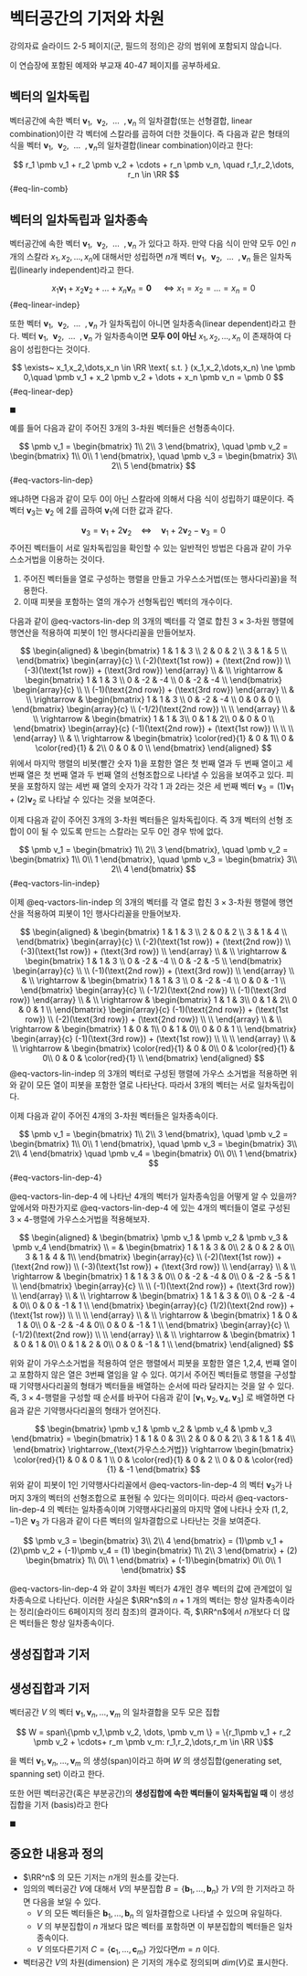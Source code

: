 # 벡터공간의 기저와 차원 {#vector_space_base}

::: callout-note
강의자료 슬라이드 2-5 페이지(군, 필드의 정의)은 강의 범위에 포함되지 않습니다.

이 연습장에 포함된 예제와 부교재 40-47 페이지를 공부하세요.
:::


## 벡터의 일차독립

벡터공간에 속한 벡터 $\pmb v_1, ~~ \pmb v_2, ~~\dots ~~, \pmb v_n$ 의  일차결합(또는 선형결합, linear combination)이란 각 벡터에 스칼라를 곱하여 더한 것들이다. 즉 다음과 같은 형태의 식을 벡터 $\pmb v_1, ~~ \pmb v_2, ~~\dots ~~, \pmb v_n$의 일차결합(linear combination)이라고 한다:

$$ r_1 \pmb v_1 + r_2 \pmb v_2 + \cdots + r_n \pmb v_n, \quad r_1,r_2,\dots, r_n \in \RR $$ {#eq-lin-comb}


::: {#def-linear-indep}

## 벡터의 일차독립과 일차종속

벡터공간에 속한 벡터 $\pmb v_1, ~~ \pmb v_2, ~~\dots ~~, \pmb v_n$ 가 있다고 하자. 만약 다음 식이  만약 모두 $0$인  $n$개의 스칼라 $x_1,x_2,\dots,x_n$에 대해서만 성립하면 $n$개 벡터 $\pmb v_1, ~~ \pmb v_2, ~~\dots ~~, \pmb v_n$ 들은 일차독립(linearly independent)라고 한다.

$$
x_1 \pmb v_1 + x_2 \pmb v_2 + \dots + x_n \pmb v_n = \pmb 0 \quad \Longleftrightarrow
x_1 = x_2 = \dots = x_n =0
$$ {#eq-linear-indep}

또한 벡터 $\pmb v_1, ~~ \pmb v_2, ~~\dots ~~, \pmb v_n$ 가 일차독립이 아니면 일차종속(linear dependent)라고 한다. 벡터 $\pmb v_1, ~~ \pmb v_2, ~~\dots ~~, \pmb v_n$ 가 일차종속이면 **모두 0이 아닌**  $x_1,x_2,\dots,x_n$ 이 존재하여 다음이 성립한다는 것이다.

$$
\exists~ x_1,x_2,\dots,x_n \in \RR \text{ s.t. } (x_1,x_2,\dots,x_n) \ne \pmb 0,\quad  \pmb v_1 + x_2 \pmb v_2 + \dots + x_n \pmb v_n = \pmb 0 
$$ {#eq-linear-dep}

$\blacksquare$

:::



예를 들어 다음과 같이 주어진 3개의 3-차원 벡터들은 선형종속이다.

$$
\pmb v_1 =
\begin{bmatrix}
1\\
2\\
3
\end{bmatrix},
\quad
\pmb v_2 =
\begin{bmatrix}
1\\
0\\
1
\end{bmatrix},
\quad
\pmb v_3 =
\begin{bmatrix}
3\\
2\\
5
\end{bmatrix}
$$ {#eq-vactors-lin-dep}


왜냐하면 다음과 같이 모두 0이 아닌 스칼라에 의해서 다음 식이 성립하기 떄문이다. 즉
벡터 $\pmb v_3$는 $\pmb v_2$ 에 2를 곱하여 $\pmb v_1$에 더한 값과 같다.


$$ 
\pmb v_3 = \pmb v_1 + 2 \pmb v_2 \quad \Longleftrightarrow \quad    \pmb v_1 + 2 \pmb v_2 -\pmb v_3 = 0 
$$
주어진 벡터들이 서로 일차독립임을 확인할 수 있는 일반적인 방법은 다음과 같이 가우스소거법을 이용하는 것이다. 

1. 주어진 벡터들을 열로 구성하는 행렬을 만들고 가우스소거법(또는 행사다리꼴)을 적용한다.
2. 이때 피봇을 포함하는 열의 개수가 선형독립인 벡터의 개수이다.    

다음과 같이 @eq-vactors-lin-dep 의 3개의 벡터를 각 열로 합친 $3 \times 3$-차원 행렬에 행연산을  적용하여 피봇이 1인 행사다리꼴을 만들어보자.


$$
\begin{aligned}
& 
\begin{bmatrix}
1 & 1 & 3 \\
2 & 0 & 2 \\
3 & 1 & 5 \\
\end{bmatrix}
\begin{array}{c}
\\
(-2)(\text{1st row}) + (\text{2nd row}) \\
(-3)(\text{1st row}) + (\text{3rd row}) 
\end{array} \\
& \\
\rightarrow
& 
\begin{bmatrix}
1 & 1 & 3 \\
0 & -2 & -4 \\
0 & -2 & -4  \\
\end{bmatrix}
\begin{array}{c}
\\
\\
(-1)(\text{2nd row}) + (\text{3rd row}) 
\end{array} \\
& \\
\rightarrow
& 
\begin{bmatrix}
1 & 1 & 3 \\
0 & -2 & -4 \\
0 & 0 & 0  \\
\end{bmatrix}
\begin{array}{c}
\\
(-1/2)(\text{2nd row})  \\
\\
\end{array} \\
& \\
\rightarrow
& 
\begin{bmatrix}
1 & 1 & 3\\
0 & 1 & 2\\
0 & 0 & 0 \\
\end{bmatrix}
\begin{array}{c}
(-1)(\text{2nd row}) + (\text{1st row})  \\
\\
\\
\end{array} \\
& \\
\rightarrow
& 
\begin{bmatrix}
\color{red}{1} & 0 & 1\\
0 & \color{red}{1} & 2\\
0 & 0 & 0 \\
\end{bmatrix}
\end{aligned}
$$
위에서 마지막 행렬의 비봇(빨간 숫자 1)을 포함한 열은 첫 번째 열과 두 번째 열이고 세 번째 열은 첫 번째 열과 두 번째 열의  선형조합으로 나타낼 수 있음을 보여주고 있다. 피봇을 포함하지 않는 세번 째 열의 숫자가 각각 1 과 2라는 것은 세 번째 벡터 $\pmb v_3=(1)\pmb v_1 + (2) \pmb v_2$ 로 나타날 수 있다는 것을 보여준다. 

이제 다음과 같이 주어진 3개의 3-차원 벡터들은 일차독립이다. 즉 3개 벡터의 선형 조합이 0이 될 수 있도록 만드는 스칼라는 모두 0인 경우 밖에 없다.

$$
\pmb v_1 =
\begin{bmatrix}
1\\
2\\
3
\end{bmatrix},
\quad
\pmb v_2 =
\begin{bmatrix}
1\\
0\\
1
\end{bmatrix},
\quad
\pmb v_3 =
\begin{bmatrix}
3\\
2\\
4
\end{bmatrix}
$$ {#eq-vactors-lin-indep}

이제 @eq-vactors-lin-indep 의 3개의 벡터를 각 열로 합친 $3 \times 3$-차원 행렬에 행연산을  적용하여 피봇이 1인 행사다리꼴을 만들어보자.

$$
\begin{aligned}
& 
\begin{bmatrix}
1 & 1 & 3 \\
2 & 0 & 2 \\
3 & 1 & 4 \\
\end{bmatrix}
\begin{array}{c}
\\
(-2)(\text{1st row}) + (\text{2nd row}) \\
(-3)(\text{1st row}) + (\text{3rd row}) \\
\end{array} \\
& \\
\rightarrow
& 
\begin{bmatrix}
1 & 1 & 3 \\
0 & -2 & -4 \\
0 & -2 & -5  \\
\end{bmatrix}
\begin{array}{c}
\\
\\
(-1)(\text{2nd row}) + (\text{3rd row}) \\
\end{array} \\
& \\
\rightarrow
& 
\begin{bmatrix}
1 & 1 & 3 \\
0 & -2 & -4 \\
0 & 0 & -1  \\
\end{bmatrix}
\begin{array}{c}
\\
(-1/2)(\text{2nd row})  \\
(-1)(\text{3rd row})
\end{array} \\
& \\
\rightarrow
& 
\begin{bmatrix}
1 & 1 & 3\\
0 & 1 & 2\\
0 & 0 & 1 \\
\end{bmatrix}
\begin{array}{c}
(-1)(\text{2nd row}) + (\text{1st row})  \\
(-2)(\text{3rd row}) + (\text{2nd row})
\\
\\
\end{array} \\
& \\
\rightarrow
& 
\begin{bmatrix}
1 & 0 & 1\\
0 & 1 & 0\\
0 & 0 & 1 \\
\end{bmatrix}
\begin{array}{c}
(-1)(\text{3rd row}) + (\text{1st row})  \\
\\
\\
\end{array} \\
& \\
\rightarrow
& 
\begin{bmatrix}
\color{red}{1} & 0 & 0\\
0 & \color{red}{1} & 0\\
0 & 0 & \color{red}{1} \\
\end{bmatrix}
\end{aligned}
$$
@eq-vactors-lin-indep 의 3개의 벡터로 구성된 행렬에 가우스 소거법을 적용하면 위와 같이 모든 열이 피봇을 포함한 열로 나타난다. 따라서 3개의 벡터는 서로 일차독립이다.


이제 다음과 같이 주어진 4개의 3-차원 벡터들은 일차종속이다. 

$$
\pmb v_1 =
\begin{bmatrix}
1\\
2\\
3
\end{bmatrix},
\quad
\pmb v_2 =
\begin{bmatrix}
1\\
0\\
1
\end{bmatrix},
\quad
\pmb v_3 =
\begin{bmatrix}
3\\
2\\
4
\end{bmatrix}
\quad
\pmb v_4 =
\begin{bmatrix}
0\\
0\\
1
\end{bmatrix}
$$ {#eq-vactors-lin-dep-4}

@eq-vactors-lin-dep-4 에 나타난 4개의 벡터가 일차종속임을 어떻게 알 수 있을까? 앞에서와 마찬가지로 @eq-vactors-lin-dep-4 에 있는 4개의 벡터들이 열로 구성된 $3 \times 4$-행렬에 가우스소거법을 적용해보자.

$$
\begin{aligned}
& 
\begin{bmatrix}
 \pmb v_1 & \pmb v_2 & \pmb v_3 & \pmb v_4
\end{bmatrix}
\\
=
& 
\begin{bmatrix}
1 & 1 & 3 & 0\\
2 & 0 & 2 & 0\\
3 & 1 & 4 & 1\\
\end{bmatrix}
\begin{array}{c}
\\
(-2)(\text{1st row}) + (\text{2nd row}) \\
(-3)(\text{1st row}) + (\text{3rd row}) \\
\end{array} \\
& \\
\rightarrow
& 
\begin{bmatrix}
1 & 1 & 3 & 0\\
0 & -2 & -4 & 0\\
0 & -2 & -5 & 1 \\
\end{bmatrix}
\begin{array}{c}
\\
\\
(-1)(\text{2nd row}) + (\text{3rd row}) \\
\end{array} \\
& \\
\rightarrow
& 
\begin{bmatrix}
1 & 1 & 3 & 0\\
0 & -2 & -4 & 0\\
0 & 0 & -1 & 1 \\
\end{bmatrix}
\begin{array}{c}
(1/2)(\text{2nd row}) + (\text{1st row}) \\
\\
\\
\end{array} \\
& \\
\rightarrow
& 
\begin{bmatrix}
1 & 0 & 1 & 0\\
0 & -2 & -4 & 0\\
0 & 0 & -1 & 1 \\
\end{bmatrix}
\begin{array}{c}
\\
(-1/2)(\text{2nd row}) \\
\\
\end{array} \\
& \\
\rightarrow
& 
\begin{bmatrix}
1 & 0 & 1 & 0\\
0 & 1 & 2 & 0\\
0 & 0 & -1 & 1 \\
\end{bmatrix}
\end{aligned}
$$

위와 같이 가우스소거법을 적용하여 얻은 행렬에서 피봇을 포함한 열은 1,2,4, 번쨰 열이고 포함하지 않은 열은  3번째 열임을 알 수 있다. 여기서 주어진 벡터들로 행렬을 구성할 때 기약행사다리꼴의 형태가 벡터들을 배열하는 순서에 따라 달라지는 것을 알 수 있다. 즉, $3 \times 4$-행렬을 구성할 때 순서를 바꾸어 다음과 같이 $[\pmb v_1 , \pmb v_2 , \pmb v_4, \pmb v_3]$ 로 배열하면 다음과 같은 기약행사다리꼴의 형태가 얻어진다.

$$
\begin{bmatrix}
 \pmb v_1 & \pmb v_2 & \pmb v_4 & \pmb v_3
\end{bmatrix}
=
\begin{bmatrix}
1 & 1 & 0 & 3\\
2 & 0 & 0 & 2\\
3 & 1 & 1 & 4\\
\end{bmatrix}
\rightarrow_{\text{가우스소거법}} \rightarrow
\begin{bmatrix}
\color{red}{1} & 0 & 0 & 1 \\
0 & \color{red}{1} & 0 & 2 \\
0 & 0 &  \color{red}{1} & -1  
\end{bmatrix}
$$
위와 같이 피봇이 1인 기약행사다리꼴에서  @eq-vactors-lin-dep-4 의 벡터 $\pmb v_3$가 나머지 3개의 벡터의 선형조합으로 표현될 수 있다는 의미이다. 따라서 @eq-vactors-lin-dep-4 의 벡터는 일차종속이며
기약행사다리꼴의 마지막 열에 나타나 숫자 $(1,2,-1)$은 $\pmb v_3$ 가 다음과 같이 다른 벡터의 일차결합으로 나타난는 것을 보여준다.

$$ \pmb v_3 = \begin{bmatrix}
3\\
2\\
4
\end{bmatrix}
= (1)\pmb v_1 +  (2)\pmb v_2 +  (-1)\pmb v_4 
= (1)
\begin{bmatrix}
1\\
2\\
3
\end{bmatrix}
+
(2)
\begin{bmatrix}
1\\
0\\
1
\end{bmatrix}
+
(-1)\begin{bmatrix}
0\\
0\\
1
\end{bmatrix}
$$

@eq-vactors-lin-dep-4 와 같이 3차원 벡터가 4개인 경우 벡터의 값에 관계없이 일차종속으로 나타난다.
이러한 사실은 $\RR^n$의 $n+1$ 개의 벡터는 항상 일차종속이라는 정리(슬라이드 6페이지의 정리 참조)의 결과이다. 즉, $\RR^n$에서 $n$개보다 더 많은 벡터들은 항상 일차종속이다.


## 생성집합과 기저


::: {#def-generating-set}

## 생성집합과 기저

벡터공간 $V$ 의 벡터 $\pmb v_1,\pmb v_n, \dots, \pmb v_m$ 의 일차결합을 모두 모은 집합

$$ W = span\{\pmb v_1,\pmb v_2, \dots, \pmb v_m \} = \{r_1\pmb v_1 + r_2 \pmb v_2 + \cdots+ r_m \pmb v_m:
r_1,r_2,\dots,r_m \in \RR \}$$

을 벡터 $\pmb v_1,\pmb v_n, \dots, \pmb v_m$ 의 생성(span)이라고 하며 $W$ 의 생성집합(generating set, spanning set) 이라고 한다.

또한 어떤 벡터공간(혹은 부분공간)의 **생성집합에 속한 벡터들이 일차독립일 때** 이 생성집합을 기저 (basis)라고 한다

$\blacksquare$

:::




## 중요한 내용과 정의

- $\RR^n$ 의 모든 기저는 $n$개의 원소를 갖는다.
- 임의의 벡터공간 $V$에 대해서 $V$의 부분집합 $B = \{\pmb b_1,\dots,\pmb b_n\}$ 가 $V$의 한 기저라고 하면 다음을 보일 수 있다.
  + $V$ 의 모든 벡터들은 $\pmb b_1,\dots,\pmb b_n$ 의 일차결합으로 나타낼 수 있으며 유일하다.
  + $V$ 의 부분집합이 $n$ 개보다 많은 벡터를 포함하면 이 부분집합의 벡터들은 일차종속이다.
  + $V$ 의또다른기저 $C=\{\pmb c_1,\dots,\pmb c_m \}$ 가있다면$m=n$ 이다.

- 벡터공간 $V$의 차원(dimension) 은 기저의 개수로 정의되며 $dim(V)$로 표시한다.

